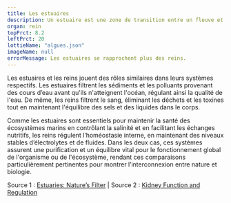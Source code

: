 ---
title: Les estuaires
description: Un estuaire est une zone de transition entre un fleuve et la mer, caractérisée par un mélange d’eau douce et d’eau salée, créant un écosystème riche et dynamique propice à la biodiversité.
organ: rein
topPrct: 8.2
leftPrct: 20
lottieName: "algues.json"
imageName: null
errorMessage: Les estuaires se rapprochent plus des reins.
---
Les estuaires et les reins jouent des rôles similaires dans leurs systèmes respectifs. Les estuaires filtrent les sédiments et les polluants provenant des cours d’eau avant qu'ils n'atteignent l'océan, régulant ainsi la qualité de l'eau. De même, les reins filtrent le sang, éliminant les déchets et les toxines tout en maintenant l'équilibre des sels et des liquides dans le corps.

Comme les estuaires sont essentiels pour maintenir la santé des écosystèmes marins en contrôlant la salinité et en facilitant les échanges nutritifs, les reins régulent l’homéostasie interne, en maintenant des niveaux stables d’électrolytes et de fluides. Dans les deux cas, ces systèmes assurent une purification et un équilibre vital pour le fonctionnement global de l'organisme ou de l'écosystème, rendant ces comparaisons particulièrement pertinentes pour montrer l’interconnexion entre nature et biologie.

Source 1 : [Estuaries: Nature’s Filter](https://oceanservice.noaa.gov/facts/estuary.html) | Source 2 : [Kidney Function and Regulation](https://www.niddk.nih.gov/health-information/kidney-disease/kidneys-how-they-work)

